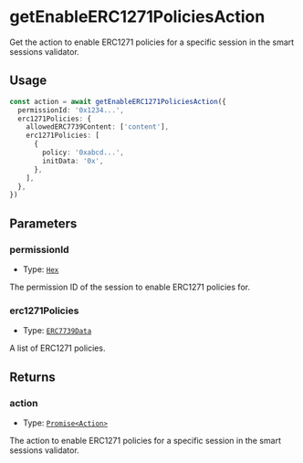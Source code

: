 # getEnableERC1271PoliciesAction

Get the action to enable ERC1271 policies for a specific session in the smart sessions validator.

## Usage

```typescript copy
const action = await getEnableERC1271PoliciesAction({
  permissionId: '0x1234...',
  erc1271Policies: {
    allowedERC7739Content: ['content'],
    erc1271Policies: [
      {
        policy: '0xabcd...',
        initData: '0x',
      },
    ],
  },
})
```

## Parameters

### permissionId

- Type: [`Hex`](https://viem.sh/docs/glossary/types#hex)

The permission ID of the session to enable ERC1271 policies for.

### erc1271Policies

- Type: [`ERC7739Data`](/module-sdk/glossary/types.mdx#erc7739data)

A list of ERC1271 policies.

## Returns

### action

- Type: [`Promise<Action>`](/module-sdk/glossary/types.mdx#action)

The action to enable ERC1271 policies for a specific session in the smart sessions validator.
